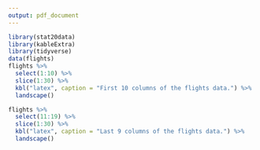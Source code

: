 ```yaml
---
output: pdf_document
---
```


```r
library(stat20data)
library(kableExtra)
library(tidyverse)
data(flights)
flights %>%
  select(1:10) %>%
  slice(1:30) %>%
  kbl("latex", caption = "First 10 columns of the flights data.") %>%
  landscape()
```


```r
flights %>%
  select(11:19) %>%
  slice(1:30) %>%
  kbl("latex", caption = "Last 9 columns of the flights data.") %>%
  landscape()
```